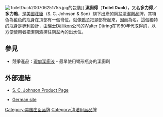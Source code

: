 [[File:ToiletDuck200706251755.jpg|thumb]]的包裝]]
'''潔廁得'''（'''Toilet Duck'''），又名'''多力得'''／'''多力鴨'''，是[[美國莊臣|美國莊臣]]（S. C. Johnson & Son）旗下出產的廁盆[[清潔劑|清潔劑]]品牌，其特色為藍色的瓶身在頂部有一個彎位，就像[[鴨|鴨子]]把頸部彎起來，因而為名。這個獨特的瓶身是[[專利|專利]]設計，由[[瑞士|瑞士]]Dällikon公司的Walter Düring在1980年代取得的，以方便使用者把潔廁液擠往廁盆內的出水位。

==參見==
* 競爭產品：[[瑕癖潔廁液|瑕癖潔廁液]] - 最早使用彎形瓶身的潔廁劑

== 外部連結 ==
*[http://www.scjohnson.co.uk/nqcontent.cfm?a_id=5843 S. C. Johnson Product Page] {{Wayback|url=http://www.scjohnson.co.uk/nqcontent.cfm?a_id=5843 |date=20140907075132 }}

*[https://web.archive.org/web/20070927013055/http://www.zuonline.ch/blickpunkt/pdf/080706.pdf German site]

[[Category:美国庄臣品牌|Category:美国庄臣品牌]]
[[Category:清洁用品品牌|Category:清洁用品品牌]]